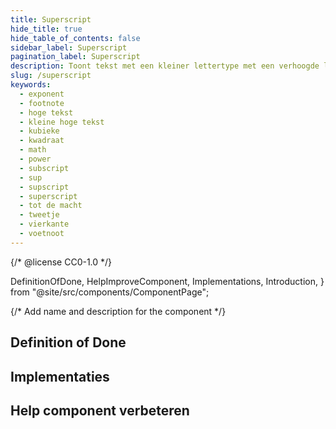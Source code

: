 ```yaml
---
title: Superscript
hide_title: true
hide_table_of_contents: false
sidebar_label: Superscript
pagination_label: Superscript
description: Toont tekst met een kleiner lettertype met een verhoogde letterlijn.
slug: /superscript
keywords:
  - exponent
  - footnote
  - hoge tekst
  - kleine hoge tekst
  - kubieke
  - kwadraat
  - math
  - power
  - subscript
  - sup
  - supscript
  - superscript
  - tot de macht
  - tweetje
  - vierkante
  - voetnoot
---
```


{/* @license CC0-1.0 */}

  DefinitionOfDone,
  HelpImproveComponent,
  Implementations,
  Introduction,
} from "@site/src/components/ComponentPage";

{/* Add name and description for the component */}


<Introduction component={component} headingLevel={1} description={description} />

## Definition of Done

<DefinitionOfDone component={component} headingLevel={3} />

## Implementaties

<Implementations component={component} headingLevel={3} />

## Help component verbeteren

<HelpImproveComponent component={component} headingLevel={3} />
